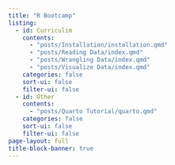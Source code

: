 ```yaml
---
title: "R Bootcamp"
listing:
  - id: Curriculim
    contents:
      - "posts/Installation/installation.qmd"
      - "posts/Reading Data/index.qmd"
      - "posts/Wrangling Data/index.qmd"
      - "posts/Visualize Data/index.qmd"
    categories: false
    sort-ui: false
    filter-ui: false
  - id: Other
    contents: 
      - "posts/Quarto Tutorial/quarto.qmd"
    categories: false
    sort-ui: false
    filter-ui: false
page-layout: full
title-block-banner: true
---
```



